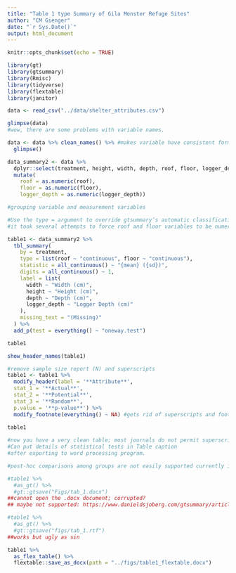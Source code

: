 ```yaml
---
title: "Table 1 type Summary of Gila Monster Refuge Sites"
author: "CM Gienger"
date: "`r Sys.Date()`"
output: html_document
---
```


```r
knitr::opts_chunk$set(echo = TRUE)

library(gt)
library(gtsummary)
library(Rmisc)
library(tidyverse)
library(flextable)
library(janitor)

data <- read_csv("../data/shelter_attributes.csv")
```

```r
glimpse(data)
#wow, there are some problems with variable names.
```

```r
data <- data %>% clean_names() %>% #makes variable have consistent formatting and pretty
  glimpse()
```

```r
data_summary2 <- data %>% 
  dplyr::select(treatment, height, width, depth, roof, floor, logger_depth) %>%
  mutate(
    roof = as.numeric(roof),
    floor = as.numeric(floor),
    logger_depth = as.numeric(logger_depth)) 

#grouping variable and measurement variables
```

```r
#Use the type = argument to override gtsummary’s automatic classification. In this case
#it took several attempts to force roof and floor variables to be numeric. 

table1 <- data_summary2 %>%
  tbl_summary(
    by = treatment,
    type = list(roof ~ "continuous", floor ~ "continuous"),
    statistic = all_continuous() ~ "{mean} ({sd})",
    digits = all_continuous() ~ 1,
    label = list(
      width ~ "Width (cm)",
      height ~ "Height (cm)",
      depth ~ "Depth (cm)",
      logger_depth ~ "Logger Depth (cm)"
    ),
    missing_text = "(Missing)"
  ) %>%
  add_p(test = everything() ~ "oneway.test")

table1
```


```r
show_header_names(table1)
```

```r
#remove sample size report (N) and superscripts
table1 <- table1 %>%
  modify_header(label = '**Attribute**',
  stat_1 = '**Actual**',
  stat_2 = '**Potential**',
  stat_3 = '**Random**',
  p.value = '**p-value**') %>%
  modify_footnote(everything() ~ NA) #gets rid of superscripts and footnotes; put them in table caption instead.
  
table1

#now you have a very clean table; most journals do not permit superscripts in tables.
#Can put details of statistical tests in Table caption
#after exporting to word processing program.

#post-hoc comparisons among groups are not easily supported currently in gtsummary (although technically possible); https://www.danieldsjoberg.com/gtsummary/reference/add_difference_row.tbl_summary.html
```

```r
#table1 %>% 
  #as_gt() %>%
  #gt::gtsave("Figs/tab_1.docx")
##cannot open the .docx document; corrupted?
## maybe not supported: https://www.danieldsjoberg.com/gtsummary/articles/rmarkdown.html
```

```r
#table1 %>% 
  #as_gt() %>%
  #gt::gtsave("figs/tab_1.rtf")
##works but ugly as sin
```

```r
table1 %>%
  as_flex_table() %>%
  flextable::save_as_docx(path = "../figs/table1_flextable.docx")
```


